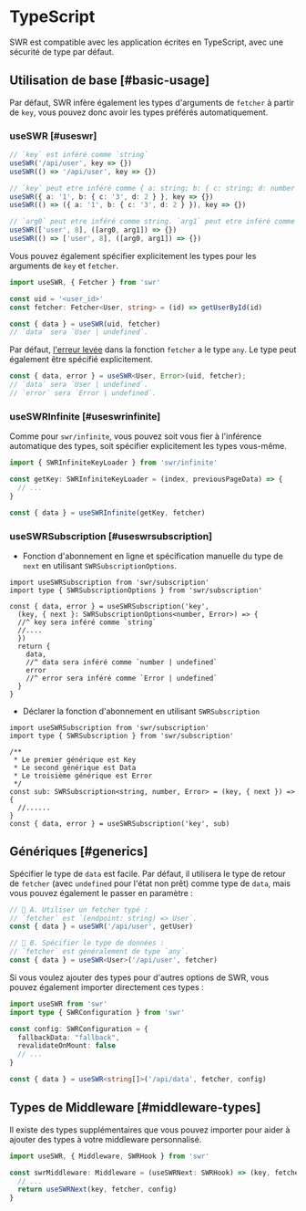 # TypeScript

SWR est compatible avec les application écrites en TypeScript, avec une sécurité de type par défaut.

## Utilisation de base [#basic-usage]

Par défaut, SWR infère également les types d'arguments de `fetcher` à partir de `key`, vous pouvez donc avoir les types préférés automatiquement.

### useSWR [#useswr]

```typescript
// `key` est inféré comme `string`
useSWR('/api/user', key => {})
useSWR(() => '/api/user', key => {})

// `key` peut etre inféré comme { a: string; b: { c: string; d: number } }
useSWR({ a: '1', b: { c: '3', d: 2 } }, key => {})
useSWR(() => ({ a: '1', b: { c: '3', d: 2 } }), key => {})

// `arg0` peut etre inféré comme string. `arg1` peut etre inféré comme number
useSWR(['user', 8], ([arg0, arg1]) => {})
useSWR(() => ['user', 8], ([arg0, arg1]) => {})
```

Vous pouvez également spécifier explicitement les types pour les arguments de `key` et `fetcher`.

```typescript
import useSWR, { Fetcher } from 'swr'

const uid = '<user_id>'
const fetcher: Fetcher<User, string> = (id) => getUserById(id)

const { data } = useSWR(uid, fetcher)
// `data` sera `User | undefined`.
```

Par défaut, [l'erreur levée](/docs/error-handling) dans la fonction `fetcher` a le type `any`. Le type peut également être spécifié explicitement.

```typescript
const { data, error } = useSWR<User, Error>(uid, fetcher);
// `data` sera `User | undefined`.
// `error` sera `Error | undefined`.
```

### useSWRInfinite [#useswrinfinite]

Comme pour `swr/infinite`, vous pouvez soit vous fier à l'inférence automatique des types, soit spécifier explicitement les types vous-même.

```typescript
import { SWRInfiniteKeyLoader } from 'swr/infinite'

const getKey: SWRInfiniteKeyLoader = (index, previousPageData) => {
  // ...
}

const { data } = useSWRInfinite(getKey, fetcher)
```


### useSWRSubscription [#useswrsubscription]

* Fonction d'abonnement en ligne et spécification manuelle du type de `next` en utilisant `SWRSubscriptionOptions`.

```tsx
import useSWRSubscription from 'swr/subscription'
import type { SWRSubscriptionOptions } from 'swr/subscription'

const { data, error } = useSWRSubscription('key', 
  (key, { next }: SWRSubscriptionOptions<number, Error>) => {
  //^ key sera inféré comme `string`
  //....
  })
  return {
    data,
    //^ data sera inféré comme `number | undefined`
    error
    //^ error sera inféré comme `Error | undefined`
  }
}
```

* Déclarer la fonction d'abonnement en utilisant `SWRSubscription`

```tsx
import useSWRSubscription from 'swr/subscription'
import type { SWRSubscription } from 'swr/subscription'

/** 
 * Le premier générique est Key
 * Le second générique est Data
 * Le troisième générique est Error
 */
const sub: SWRSubscription<string, number, Error> = (key, { next }) => {                         
  //......
}
const { data, error } = useSWRSubscription('key', sub)
```

## Génériques [#generics]

Spécifier le type de `data` est facile. Par défaut, il utilisera le type de retour de `fetcher` (avec `undefined` pour l'état non prêt) comme type de `data`, mais vous pouvez également le passer en paramètre :

```typescript
// 🔹 A. Utiliser un fetcher typé :
// `fetcher` est `(endpoint: string) => User`.
const { data } = useSWR('/api/user', getUser)

// 🔹 B. Spécifier le type de données :
// `fetcher` est généralement de type `any`.
const { data } = useSWR<User>('/api/user', fetcher)
```

Si vous voulez ajouter des types pour d'autres options de SWR, vous pouvez également importer directement ces types :

```typescript
import useSWR from 'swr'
import type { SWRConfiguration } from 'swr'

const config: SWRConfiguration = {
  fallbackData: "fallback",
  revalidateOnMount: false
  // ...
}

const { data } = useSWR<string[]>('/api/data', fetcher, config)
```

## Types de Middleware [#middleware-types]

Il existe des types supplémentaires que vous pouvez importer pour aider à ajouter des types à votre middleware personnalisé.

```typescript
import useSWR, { Middleware, SWRHook } from 'swr'

const swrMiddleware: Middleware = (useSWRNext: SWRHook) => (key, fetcher, config) => {
  // ...
  return useSWRNext(key, fetcher, config)
}
```

